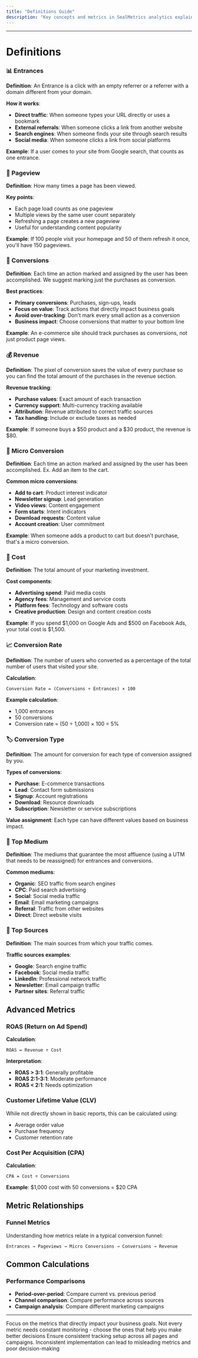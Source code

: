 ```yaml
---
title: "Definitions Guide"
description: "Key concepts and metrics in SealMetrics analytics explained"
---
```


---

# Definitions

### 📊 Entrances

**Definition**: An Entrance is a click with an empty referrer or a referrer with a domain different from your domain.

**How it works**:

- **Direct traffic**: When someone types your URL directly or uses a bookmark
- **External referrals**: When someone clicks a link from another website
- **Search engines**: When someone finds your site through search results
- **Social media**: When someone clicks a link from social platforms

**Example**: If a user comes to your site from Google search, that counts as one entrance.

### 👀 Pageview

**Definition**: How many times a page has been viewed.

**Key points**:

- Each page load counts as one pageview
- Multiple views by the same user count separately
- Refreshing a page creates a new pageview
- Useful for understanding content popularity

**Example**: If 100 people visit your homepage and 50 of them refresh it once, you'll have 150 pageviews.

### 🎯 Conversions

**Definition**: Each time an action marked and assigned by the user has been accomplished. We suggest marking just the purchases as conversion.

**Best practices**:

- **Primary conversions**: Purchases, sign-ups, leads
- **Focus on value**: Track actions that directly impact business goals
- **Avoid over-tracking**: Don't mark every small action as a conversion
- **Business impact**: Choose conversions that matter to your bottom line

**Example**: An e-commerce site should track purchases as conversions, not just product page views.

### 💰 Revenue

**Definition**: The pixel of conversion saves the value of every purchase so you can find the total amount of the purchases in the revenue section.

**Revenue tracking**:

- **Purchase values**: Exact amount of each transaction
- **Currency support**: Multi-currency tracking available
- **Attribution**: Revenue attributed to correct traffic sources
- **Tax handling**: Include or exclude taxes as needed

**Example**: If someone buys a \$50 product and a \$30 product, the revenue is \$80.

### 🔄 Micro Conversion

**Definition**: Each time an action marked and assigned by the user has been accomplished. Ex. Add an item to the cart.

**Common micro conversions**:

- **Add to cart**: Product interest indicator
- **Newsletter signup**: Lead generation
- **Video views**: Content engagement
- **Form starts**: Intent indicators
- **Download requests**: Content value
- **Account creation**: User commitment

**Example**: When someone adds a product to cart but doesn't purchase, that's a micro conversion.

### 💸 Cost

**Definition**: The total amount of your marketing investment.

**Cost components**:

- **Advertising spend**: Paid media costs
- **Agency fees**: Management and service costs
- **Platform fees**: Technology and software costs
- **Creative production**: Design and content creation costs

**Example**: If you spend \$1,000 on Google Ads and \$500 on Facebook Ads, your total cost is \$1,500.

### 📈 Conversion Rate

**Definition**: The number of users who converted as a percentage of the total number of users that visited your site.

**Calculation**:

```
Conversion Rate = (Conversions ÷ Entrances) × 100
```

**Example calculation**:

- 1,000 entrances
- 50 conversions
- Conversion rate = (50 ÷ 1,000) × 100 = 5%

### 🏷️ Conversion Type

**Definition**: The amount for conversion for each type of conversion assigned by you.

**Types of conversions**:

- **Purchase**: E-commerce transactions
- **Lead**: Contact form submissions
- **Signup**: Account registrations
- **Download**: Resource downloads
- **Subscription**: Newsletter or service subscriptions

**Value assignment**: Each type can have different values based on business impact.

### 🥇 Top Medium

**Definition**: The mediums that guarantee the most affluence (using a UTM that needs to be reassigned) for entrances and conversions.

**Common mediums**:

- **Organic**: SEO traffic from search engines
- **CPC**: Paid search advertising
- **Social**: Social media traffic
- **Email**: Email marketing campaigns
- **Referral**: Traffic from other websites
- **Direct**: Direct website visits

### 🌟 Top Sources

**Definition**: The main sources from which your traffic comes.

**Traffic sources examples**:

- **Google**: Search engine traffic
- **Facebook**: Social media traffic
- **LinkedIn**: Professional network traffic
- **Newsletter**: Email campaign traffic
- **Partner sites**: Referral traffic

## Advanced Metrics

### ROAS (Return on Ad Spend)

**Calculation**:

```
ROAS = Revenue ÷ Cost
```

**Interpretation**:

- **ROAS \> 3:1**: Generally profitable
- **ROAS 2:1-3:1**: Moderate performance
- **ROAS \< 2:1**: Needs optimization

### Customer Lifetime Value (CLV)

While not directly shown in basic reports, this can be calculated using:

- Average order value
- Purchase frequency
- Customer retention rate

### Cost Per Acquisition (CPA)

**Calculation**:

```
CPA = Cost ÷ Conversions
```

**Example**: \$1,000 cost with 50 conversions = \$20 CPA

## Metric Relationships

### Funnel Metrics

Understanding how metrics relate in a typical conversion funnel:

```
Entrances → Pageviews → Micro Conversions → Conversions → Revenue
```

## Common Calculations

### Performance Comparisons

- **Period-over-period**: Compare current vs. previous period
- **Channel comparison**: Compare performance across sources
- **Campaign analysis**: Compare different marketing campaigns

---

<Tip>
  Focus on the metrics that directly impact your business goals. Not every metric needs constant monitoring - choose the ones that help you make better decisions
</Tip>

<Note>
  Ensure consistent tracking setup across all pages and campaigns. Inconsistent implementation can lead to misleading metrics and poor decision-making
</Note>
